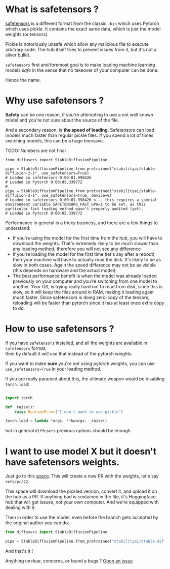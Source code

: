 # What is safetensors ? 

[safetensors](https://github.com/huggingface/safetensors) is a different format
from the classic `.bin` which uses Pytorch which uses pickle. It contains the
exact same data, which is just the model weights (or tensors).

Pickle is notoriously unsafe which allow any malicious file to execute arbitrary code.
The hub itself tries to prevent issues from it, but it's not a silver bullet.

`safetensors` first and foremost goal is to make loading machine learning models *safe*
in the sense that no takeover of your computer can be done.

Hence the name.

# Why use safetensors ?

**Safety** can be one reason, if you're attempting to use a not well known model and
you're not sure about the source of the file.

And a secondary reason, is **the speed of loading**. Safetensors can load models much faster
than regular pickle files. If you spend a lot of times switching models, this can be
a huge timesave.

TODO: Numbers are not final
```
from diffusers import StableDiffusionPipeline

pipe = StableDiffusionPipeline.from_pretrained("stabilityai/stable-diffusion-2-1", use_safetensors=True)
# Loaded in safetensors 0:00:01.998426
# Loaded in Pytorch 0:00:05.339772
#
pipe = StableDiffusionPipeline.from_pretrained("stabilityai/stable-diffusion-2-1", use_safetensors=True, device=0)
# Loaded in safetensors 0:00:01.998426 <--- this requires a special environment variable SAFETENSORS_FAST_GPU=1 to be set, as this particular fast loading method wasn't properly audited (yet).
# Loaded in Pytorch 0:00:05.339772
```

Performance in general is a tricky business, and there are a few things to understand:

- If you're using the model for the first time from the hub, you will have to download the weights.
  That's extremely likely to be much slower than any loading method, therefore you will not see any difference
- If you're loading the model for the first time (let's say after a reboot) then your machine will have to 
  actually read the disk. It's likely to be as slow in both cases. Again the speed difference may not be as visible (this depends on hardware and the actual model).
- The best performance benefit is when the model was already loaded previously on your computer and you're switching from one model to another. Your OS, is trying really hard not to read from disk, since this is slow, so it will keep the files around in RAM, making it loading again much faster. Since safetensors is doing zero-copy of the tensors, reloading will be faster than pytorch since it has at least once extra copy to do.

# How to use safetensors ?

If you have `safetensors` installed, and all the weights are available in `safetensors` format, \
then by default it will use that instead of the pytorch weights.

If you want to make **sure** you're not using pytorch weights, you can use `use_safetensors=True` in your loading method.

If you are really paranoid about this, the ultimate weapon would be disabling `torch.load`:
```python

import torch

def _raise():
    raise RuntimeError("I don't want to use pickle")

torch.load = lambda *args, **kwargs: _raise()
```
but in general `diffusers` previous options should be enough.

# I want to use model X but it doesn't have safetensors weights.

Just go to this [space](https://huggingface.co/spaces/safetensors/convert).
This will create a new PR with the weights, let's say `refs/pr/22`.

This space will download the pickled version, convert it, and upload it on the hub as a PR.
If anything bad is contained in the file, it's Huggingface hub that will get issues, not your own computer.
And we're equipped with dealing with it.

Then in order to use the model, even before the branch gets accepted by the original author you can do:

```python
from diffusers import StableDiffusionPipeline

pipe = StableDiffusionPipeline.from_pretrained("stabilityai/stable-diffusion-2-1", use_safetensors=True, revision="refs/pr/22")
```

And that's it !

Anything unclear, concerns, or found a bugs ? [Open an issue](https://github.com/huggingface/diffusers/issues/new/choose)


